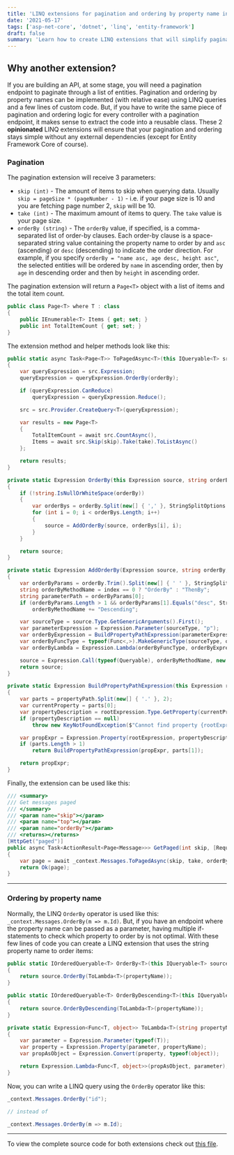 ```yaml
---
title: 'LINQ extensions for pagination and ordering by property name in Entity Framework'
date: '2021-05-17'
tags: ['asp-net-core', 'dotnet', 'linq', 'entity-framework']
draft: false
summary: 'Learn how to create LINQ extensions that will simplify pagination and ordering by property names in Entity Framework.'
---
```


## Why another extension?

If you are building an API, at some stage, you will need a pagination endpoint to paginate through a list of entities. Pagination
and ordering by property names can be implemented (with relative ease) using LINQ queries and a few lines of custom code. But, if you
have to write the same piece of pagination and ordering logic for every controller with a pagination endpoint, it makes sense to
extract the code into a reusable class. These 2 **opinionated** LINQ extensions will ensure that your pagination and ordering stays simple
without any external dependencies (except for Entity Framework Core of course).

### Pagination

The pagination extension will receive 3 parameters:

- `skip (int)` - The amount of items to skip when querying data. Usually `skip = pageSize * (pageNumber - 1)` - i.e. if your page size is 10
  and you are fetching page number 2, `skip` will be 10.
- `take (int)` - The maximum amount of items to query. The `take` value is your page size.
- `orderBy (string)` - The `orderBy` value, if specified, is a comma-separated list of order-by clauses. Each order-by clause is a
  space-separated string value containing the property name to order by and `asc` (ascending) or `desc` (descending) to indicate the order
  direction. For example, if you specify `orderBy = "name asc, age desc, height asc"`, the selected entities will be ordered by `name` in
  ascending order, then by `age` in descending order and then by `height` in ascending order.

The pagination extension will return a `Page<T>` object with a list of items and the total item count.

```cs
public class Page<T> where T : class
{
    public IEnumerable<T> Items { get; set; }
    public int TotalItemCount { get; set; }
}
```

The extension method and helper methods look like this:

```cs
public static async Task<Page<T>> ToPagedAsync<T>(this IQueryable<T> src, int skip, int take, string orderBy = null) where T : class
{
    var queryExpression = src.Expression;
    queryExpression = queryExpression.OrderBy(orderBy);

    if (queryExpression.CanReduce)
        queryExpression = queryExpression.Reduce();

    src = src.Provider.CreateQuery<T>(queryExpression);

    var results = new Page<T>
    {
        TotalItemCount = await src.CountAsync(),
        Items = await src.Skip(skip).Take(take).ToListAsync()
    };

    return results;
}

private static Expression OrderBy(this Expression source, string orderBy)
{
    if (!string.IsNullOrWhiteSpace(orderBy))
    {
        var orderBys = orderBy.Split(new[] { ',' }, StringSplitOptions.RemoveEmptyEntries);
        for (int i = 0; i < orderBys.Length; i++)
        {
            source = AddOrderBy(source, orderBys[i], i);
        }
    }

    return source;
}

private static Expression AddOrderBy(Expression source, string orderBy, int index)
{
    var orderByParams = orderBy.Trim().Split(new[] { ' ' }, StringSplitOptions.RemoveEmptyEntries);
    string orderByMethodName = index == 0 ? "OrderBy" : "ThenBy";
    string parameterPath = orderByParams[0];
    if (orderByParams.Length > 1 && orderByParams[1].Equals("desc", StringComparison.OrdinalIgnoreCase))
        orderByMethodName += "Descending";

    var sourceType = source.Type.GetGenericArguments().First();
    var parameterExpression = Expression.Parameter(sourceType, "p");
    var orderByExpression = BuildPropertyPathExpression(parameterExpression, parameterPath);
    var orderByFuncType = typeof(Func<,>).MakeGenericType(sourceType, orderByExpression.Type);
    var orderByLambda = Expression.Lambda(orderByFuncType, orderByExpression, new ParameterExpression[] { parameterExpression });

    source = Expression.Call(typeof(Queryable), orderByMethodName, new Type[] { sourceType, orderByExpression.Type }, source, orderByLambda);
    return source;
}

private static Expression BuildPropertyPathExpression(this Expression rootExpression, string propertyPath)
{
    var parts = propertyPath.Split(new[] { '.' }, 2);
    var currentProperty = parts[0];
    var propertyDescription = rootExpression.Type.GetProperty(currentProperty, System.Reflection.BindingFlags.IgnoreCase | System.Reflection.BindingFlags.Instance | System.Reflection.BindingFlags.Public);
    if (propertyDescription == null)
        throw new KeyNotFoundException($"Cannot find property {rootExpression.Type.Name}.{currentProperty}. The root expression is {rootExpression} and the full path would be {propertyPath}.");

    var propExpr = Expression.Property(rootExpression, propertyDescription);
    if (parts.Length > 1)
        return BuildPropertyPathExpression(propExpr, parts[1]);

    return propExpr;
}
```

Finally, the extension can be used like this:

```cs
/// <summary>
/// Get messages paged
/// </summary>
/// <param name="skip"></param>
/// <param name="top"></param>
/// <param name="orderBy"></param>
/// <returns></returns>
[HttpGet("paged")]
public async Task<ActionResult<Page<Message>>> GetPaged(int skip, [Required]int take, string orderBy)
{
    var page = await _context.Messages.ToPagedAsync(skip, take, orderBy);
    return Ok(page);
}
```

---

### Ordering by property name

Normally, the LINQ `OrderBy` operator is used like this: `_context.Messages.OrderBy(m => m.Id)`. But, if you have an endpoint
where the property name can be passed as a parameter, having multiple if-statements to check which property to order by is not optimal.
With these few lines of code you can create a LINQ extension that uses the string property name to order items:

```cs
public static IOrderedQueryable<T> OrderBy<T>(this IQueryable<T> source, string propertyName)
{
    return source.OrderBy(ToLambda<T>(propertyName));
}

public static IOrderedQueryable<T> OrderByDescending<T>(this IQueryable<T> source, string propertyName)
{
    return source.OrderByDescending(ToLambda<T>(propertyName));
}

private static Expression<Func<T, object>> ToLambda<T>(string propertyName)
{
    var parameter = Expression.Parameter(typeof(T));
    var property = Expression.Property(parameter, propertyName);
    var propAsObject = Expression.Convert(property, typeof(object));

    return Expression.Lambda<Func<T, object>>(propAsObject, parameter);
}
```

Now, you can write a LINQ query using the `OrderBy` operator like this:

```cs
_context.Messages.OrderBy("id");

// instead of

_context.Messages.OrderBy(m => m.Id);
```

---

To view the complete source code for both extensions check out [this file](https://github.com/Ngineer101/entity-framework-query-filters-linq/blob/master/NWBlog.EntityFrameworkDemo.Api/Extensions/Linq.cs).
